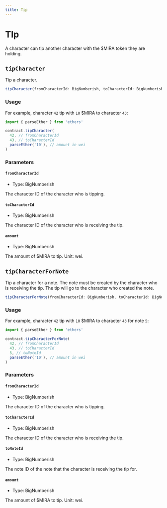 ```yaml
---
title: Tip
---
```


# TIp

A character can tip another character with the $MIRA token they are holding.

## `tipCharacter`

Tip a character.

```ts
tipCharacter(fromCharacterId: BigNumberish, toCharacterId: BigNumberish, amount: BigNumberish, overrides?: Overrides): Promise<Result<undefined, true>>
```

### Usage

For example, character `42` tip with `10` $MIRA to character `43`:

```ts
import { parseEther } from 'ethers'

contract.tipCharacter(
  42, // fromCharacterId
  43, // toCharacterId
  parseEther('10'), // amount in wei
)
```

### Parameters

#### `fromCharacterId`

- Type: BigNumberish

The character ID of the character who is tipping.

#### `toCharacterId`

- Type: BigNumberish

The character ID of the character who is receiving the tip.

#### `amount`

- Type: BigNumberish

The amount of $MIRA to tip. Unit: wei.

## `tipCharacterForNote`

Tip a character for a note. The note must be created by the character who is receiving the tip. The tip will go to the character who created the note.

```ts
tipCharacterForNote(fromCharacterId: BigNumberish, toCharacterId: BigNumberish, toNoteId: BigNumberish, amount: BigNumberish, overrides?: Overrides): Promise<Result<undefined, true>>
```

### Usage

For example, character `42` tip with `10` $MIRA to character `43` for note `5`:

```ts
import { parseEther } from 'ethers'

contract.tipCharacterForNote(
  42, // fromCharacterId
  43, // toCharacterId
  5, // toNoteId
  parseEther('10'), // amount in wei
)
```

### Parameters

#### `fromCharacterId`

- Type: BigNumberish

The character ID of the character who is tipping.

#### `toCharacterId`

- Type: BigNumberish

The character ID of the character who is receiving the tip.

#### `toNoteId`

- Type: BigNumberish

The note ID of the note that the character is receiving the tip for.

#### `amount`

- Type: BigNumberish

The amount of $MIRA to tip. Unit: wei.
